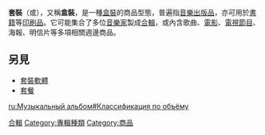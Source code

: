 {{Dablink|[[西裝|西裝]]亦稱為套裝。}}
'''套裝'''（{{lang-en|Boxset}}或{{lang|en|Box set}}），又稱'''盒裝'''，是一種[[盒子|盒裝]]的商品型態，普遍指[[唱片|音樂出版品]]，亦可用於[[書籍|書籍]]等[[印刷品|印刷品]]。它可能集合了多位[[音樂家|音樂家]]製成[[合輯|合輯]]，或內含歌曲、[[電影|電影]]、[[電視節目|電視節目]]、海報、明信片等多項相關週邊商品。

==另見==
*[[套裝軟體|套裝軟體]]
*[[套餐|套餐]]

{{Music-stub}}

[[Category:合輯|]]
[[Category:專輯種類|Category:專輯種類]]
[[Category:商品|Category:商品]]

[[ru:Музыкальный_альбом#Классификация_по_объёму|ru:Музыкальный альбом#Классификация по объёму]]